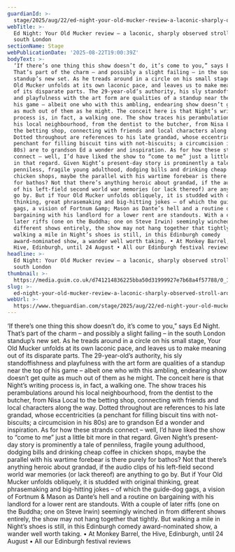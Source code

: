 ```yaml
---
guardianId: >-
  stage/2025/aug/22/ed-night-your-old-mucker-review-a-laconic-sharply-observed-stroll-around-south-london
webTitle: >-
  Ed Night: Your Old Mucker review – a laconic, sharply observed stroll around
  south London
sectionName: Stage
webPublicationDate: '2025-08-22T19:00:39Z'
bodyText: >-
  ‘If there’s one thing this show doesn’t do, it’s come to you,” says Ed Night.
  That’s part of the charm – and possibly a slight failing – in the south London
  standup’s new set. As he treads around in a circle on his small stage, Your
  Old Mucker unfolds at its own laconic pace, and leaves us to make meaning out
  of its disparate parts. The 29-year-old’s authority, his sly standoffishness
  and playfulness with the art form are qualities of a standup near the top of
  his game – albeit one who with this ambling, endearing show doesn’t get quite
  as much out of them as he might. The conceit here is that Night’s writing
  process is, in fact, a walking one. The show traces his perambulations around
  his local neighbourhood, from the dentist to the butcher, from Nisa Local to
  the betting shop, connecting with friends and local characters along the way.
  Dotted throughout are references to his late grandad, whose eccentricities (a
  penchant for filling biscuit tins with not-biscuits; a circumcision in his
  80s) are to grandson Ed a wonder and inspiration. As for how these strands
  connect – well, I’d have liked the show to “come to me” just a little bit more
  in that regard. Given Night’s present-day story is prominently a tale of
  penniless, fragile young adulthood, dodging bills and drinking cheap coffee in
  chicken shops, maybe the parallel with his wartime forebear is there purely
  for bathos? Not that there’s anything heroic about grandad, if the audio clips
  of his left-field second world war memories (or lack thereof) are anything to
  go by. But if Your Old Mucker unfolds obliquely, it is studded with original
  thinking, great phrasemaking and big-hitting jokes – of which the guide-dog
  gags, a vision of Fortnum &amp; Mason as Dante’s hell and a routine on
  bargaining with his landlord for a lower rent are standouts. With a couple of
  later riffs (one on the Buddha; one on Steve Irwin) seemingly winched in from
  different shows entirely, the show may not hang together that tightly. But
  walking a mile in Night’s shoes is still, in this Edinburgh comedy
  award-nominated show, a wander well worth taking. • At Monkey Barrel, the
  Hive, Edinburgh, until 24 August • All our Edinburgh festival reviews
headline: >-
  Ed Night: Your Old Mucker review – a laconic, sharply observed stroll around
  south London
thumbnail: >-
  https://media.guim.co.uk/d741214836225bba50d31999927e7b68a4f57788/0_1575_4800_3838/500.jpg
slug: >-
  ed-night-your-old-mucker-review-a-laconic-sharply-observed-stroll-around-south-london
webUrl: >-
  https://www.theguardian.com/stage/2025/aug/22/ed-night-your-old-mucker-review-a-laconic-sharply-observed-stroll-around-south-london
---
```

‘If there’s one thing this show doesn’t do, it’s come to you,” says Ed Night. That’s part of the charm – and possibly a slight failing – in the south London standup’s new set. As he treads around in a circle on his small stage, Your Old Mucker unfolds at its own laconic pace, and leaves us to make meaning out of its disparate parts. The 29-year-old’s authority, his sly standoffishness and playfulness with the art form are qualities of a standup near the top of his game – albeit one who with this ambling, endearing show doesn’t get quite as much out of them as he might. The conceit here is that Night’s writing process is, in fact, a walking one. The show traces his perambulations around his local neighbourhood, from the dentist to the butcher, from Nisa Local to the betting shop, connecting with friends and local characters along the way. Dotted throughout are references to his late grandad, whose eccentricities (a penchant for filling biscuit tins with not-biscuits; a circumcision in his 80s) are to grandson Ed a wonder and inspiration. As for how these strands connect – well, I’d have liked the show to “come to me” just a little bit more in that regard. Given Night’s present-day story is prominently a tale of penniless, fragile young adulthood, dodging bills and drinking cheap coffee in chicken shops, maybe the parallel with his wartime forebear is there purely for bathos? Not that there’s anything heroic about grandad, if the audio clips of his left-field second world war memories (or lack thereof) are anything to go by. But if Your Old Mucker unfolds obliquely, it is studded with original thinking, great phrasemaking and big-hitting jokes – of which the guide-dog gags, a vision of Fortnum &amp; Mason as Dante’s hell and a routine on bargaining with his landlord for a lower rent are standouts. With a couple of later riffs (one on the Buddha; one on Steve Irwin) seemingly winched in from different shows entirely, the show may not hang together that tightly. But walking a mile in Night’s shoes is still, in this Edinburgh comedy award-nominated show, a wander well worth taking. • At Monkey Barrel, the Hive, Edinburgh, until 24 August • All our Edinburgh festival reviews
